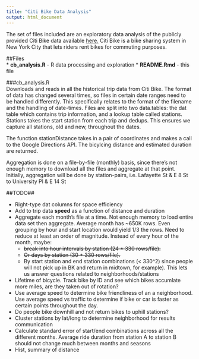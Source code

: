 ```yaml
---
title: "Citi Bike Data Analysis"
output: html_document
---
```


The set of files included are an exploratory data analysis of the publicly
provided Citi Bike data available [here.](http://www.citibikenyc.com/system-data)
Citi Bike is a bike sharing system in New York City that lets riders rent 
bikes for commuting purposes.

##Files  
*  **cb_analysis.R** - R data processing and exploration
*  **README.Rmd** - this file  

###cb_analysis.R     
Downloads and reads in all the historical trip data from Citi Bike. The format 
of data has changed several times, so files in certain date ranges need to be 
handled differently. This specifically relates to the format of the filename and 
the handling of date-times. Files are split into two data.tables: the dat table
which contains trip information, and a lookup table called stations. Stations
takes the start station from each trip and dedups. This ensures we capture all 
stations, old and new, throughout the dates.  

The function stationDistance takes in a pair of coordinates and makes a call 
to the Google Directions API. The bicylcing distance and estimated duration are 
returned.  

Aggregation is done on a file-by-file (monthly) basis, since there's not 
enough memory to download all the files and aggregate at that point. Initially, 
aggregation will be done by station-pairs, i.e. Lafayette St & E 8 St to 
University Pl & E 14 St


##TODO##

*  Right-type dat columns for space efficiency
*  Add to trip data **speed** as a function of distance and duration
*  Aggregate each month's file at a time. Not enough memory to load entire data
set then aggregate. Average month has ~650K rows. Even grouping by hour and 
start location would yield 1/3 the rows. Need to reduce at least an order of 
magnitude. Instead of every hour of the month, maybe:  
    * ~~break into hour intervals by station (24 * 330 rows/file).~~  
    * ~~Or days by station (30 * 330 rows/file).~~  
    * By start station and end station combinations (< 330^2) since people will 
  not pick up in BK and return in midtown, for example). This lets us answer
  questions related to neighborhoods/stations
*  Lifetime of bicycle. Track bike by ID and see which bikes accumlate more miles, are they taken out of rotation?  
*  Use average speed to determine bike friendliness of an a neighborhood. Use average speed vs traffic to determine if bike or car is faster as certain points throughout the day.
*  Do people bike downhill and not return bikes to uphill stations?
*  Cluster stations by lat/long to determine neighborhood for results 
communication
*  Calculate standard error of start/end combinations across all the different 
months. Average ride duration from station A to station B should not change much
between months and seasons
*  Hist, summary of distance
